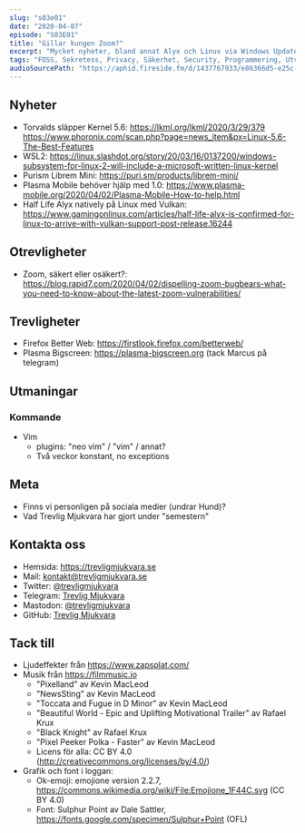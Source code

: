 ```yaml
---
slug: "s03e01"
date: "2020-04-07"
episode: "S03E01"
title: "Gillar kungen Zoom?"
excerpt: "Mycket nyheter, bland annat Alyx och Linux via Windows Update. Vi zoomar in lite på Zoom, önskar en hållbar webb och har en krånglig utmaning framför oss."
tags: "FOSS, Sekretess, Privacy, Säkerhet, Security, Programmering, Utveckling, RaspberryPi, PinePhone, Technology, Linux, Open Source, WSL, Purism, Librem, Plasma, KDE Plasma, Half Life, Alyx, Zoom, Firefox, Vim"
audioSourcePath: "https://aphid.fireside.fm/d/1437767933/e86366d5-e25c-4aab-9a13-33b7144ac160/d18817a2-0d30-46b2-8cd0-99955e2650bb.mp3"
---
```


## Nyheter
- Torvalds släpper Kernel 5.6: https://lkml.org/lkml/2020/3/29/379 https://www.phoronix.com/scan.php?page=news_item&px=Linux-5.6-The-Best-Features
- WSL2: https://linux.slashdot.org/story/20/03/16/0137200/windows-subsystem-for-linux-2-will-include-a-microsoft-written-linux-kernel
- Purism Librem Mini: https://puri.sm/products/librem-mini/
- Plasma Mobile behöver hjälp med 1.0: https://www.plasma-mobile.org/2020/04/02/Plasma-Mobile-How-to-help.html
- Half Life Alyx natively på Linux med Vulkan: https://www.gamingonlinux.com/articles/half-life-alyx-is-confirmed-for-linux-to-arrive-with-vulkan-support-post-release.16244

## Otrevligheter
- Zoom, säkert eller osäkert?: https://blog.rapid7.com/2020/04/02/dispelling-zoom-bugbears-what-you-need-to-know-about-the-latest-zoom-vulnerabilities/

## Trevligheter
- Firefox Better Web: https://firstlook.firefox.com/betterweb/
- Plasma Bigscreen: https://plasma-bigscreen.org (tack Marcus på telegram)

## Utmaningar
### Kommande
- Vim
  - plugins: "neo vim" / "vim" / annat?
  - Två veckor konstant, no exceptions

## Meta
- Finns vi personligen på sociala medier (undrar Hund)?
- Vad Trevlig Mjukvara har gjort under "semestern"

## Kontakta oss
- Hemsida: https://trevligmjukvara.se
- Mail: kontakt@trevligmjukvara.se
- Twitter: [@trevligmjukvara](https://twitter.com/trevligmjukvara)
- Telegram: [Trevlig Mjukvara](https://t.me/trevligmjukvara)
- Mastodon: [@trevligmjukvara](https://fikaverse.club/@trevligmjukvara)
- GitHub: [Trevlig Mjukvara](https://github.com/trevligmjukvara)

## Tack till
- Ljudeffekter från https://www.zapsplat.com/
- Musik från https://filmmusic.io
  - "Pixelland" av Kevin MacLeod
  - "NewsSting" av Kevin MacLeod
  - "Toccata and Fugue in D Minor" av Kevin MacLeod
  - "Beautiful World - Epic and Uplifting Motivational Trailer" av Rafael Krux
  - "Black Knight" av Rafael Krux
  - "Pixel Peeker Polka - Faster" av Kevin MacLeod
  - Licens för alla: CC BY 4.0 (http://creativecommons.org/licenses/by/4.0/)
- Grafik och font i loggan:
  - Ok-emoji: emojione version 2.2.7, https://commons.wikimedia.org/wiki/File:Emojione_1F44C.svg (CC BY 4.0)
  - Font: Sulphur Point av Dale Sattler, https://fonts.google.com/specimen/Sulphur+Point (OFL)
  
